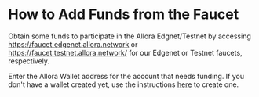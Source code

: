 # How to Add Funds from the Faucet

Obtain some funds to participate in the Allora Edgnet/Testnet by accessing https://faucet.edgenet.allora.network or https://faucet.testnet.allora.network/ for our Edgenet or Testnet faucets, respectively.

Enter the Allora Wallet address for the account that needs funding. If you don't have a wallet created yet, use the instructions [here](/learn/cli#create-a-wallet) to create one.
